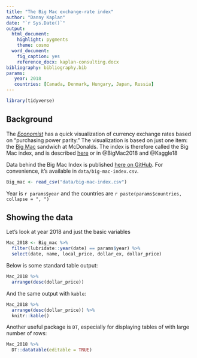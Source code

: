 ```yaml
---
title: "The Big Mac exchange-rate index"
author: "Danny Kaplan"
date: "`r Sys.Date()`"
output: 
  html_document: 
    highlight: pygments
    theme: cosmo
  word_document: 
    fig_caption: yes
    reference_docx: kaplan-consulting.docx
bibliography: bibliography.bib
params:
   year: 2018
   countries: [Canada, Denmark, Hungary, Japan, Russia]
---
```


```r
library(tidyverse)
```

## Background

The *[Economist](https://www.economist.com/)* has a quick visualization of currency exchange rates based on "purchasing power parity." The visualization is based on just one item: the [Big Mac](https://www.mcdonalds.com/us/en-us/product/big-mac.html) sandwich at McDonalds. The index is therefore called the Big Mac index, and is described [here](https://www.economist.com/news/2018/07/11/the-big-mac-index) or in @BigMac2018 and @Kaggle18

Data behind the Big Mac Index is published [here on GitHub](https://github.com/TheEconomist/big-mac-data). For convenience, it's available in `data/big-mac-index.csv`.

```r
Big_mac <- read_csv("data/big-mac-index.csv")
```

Year is `r params$year` and the countries are `r paste(params$countries, collapse = ", ")`


## Showing the data

Let's look at year 2018 and just the basic  variables

```r
Mac_2018 <- Big_mac %>%
  filter(lubridate::year(date) == params$year) %>%
  select(date, name, local_price, dollar_ex, dollar_price)
```

Below is some standard table output:

```r
Mac_2018 %>%
  arrange(desc(dollar_price))
```

And the same output with `kable`:

```r
Mac_2018 %>%
  arrange(desc(dollar_price)) %>%
  knitr::kable()
```

Another useful package is `DT`, especially for displaying tables of with large number of rows:

```r
Mac_2018 %>% 
  DT::datatable(editable = TRUE)
```

